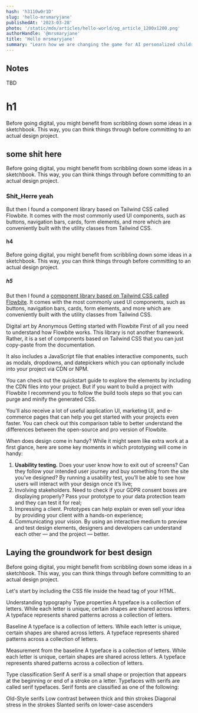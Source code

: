 ```yaml
---
hash: 'h3110w0r1D'
slug: 'hello-mrsmaryjane'
publishedAt: '2023-03-28'
photo: '/static/mdx/articles/hello-world/og_article_1200x1200.png'
authorHandle: '@mrsmaryjane'
title: 'Hello mrsmaryjane'
summary: "Learn how we are changing the game for AI personalized children's books here at HelloMe.ai"
---
```


## Notes

TBD

# h1

Before going digital, you might benefit from scribbling down some ideas in a sketchbook. This way, you can think things through before committing to an actual design project.

## some shit here

Before going digital, you might benefit from scribbling down some ideas in a sketchbook. This way, you can think things through before committing to an actual design project.

### Shit_Herre yeah

But then I found a component library based on Tailwind CSS called Flowbite. It comes with the most commonly used UI components, such as buttons, navigation bars, cards, form elements, and more which are conveniently built with the utility classes from Tailwind CSS.

#### h4

Before going digital, you might benefit from scribbling down some ideas in a sketchbook. This way, you can think things through before committing to an actual design project.

##### h5

But then I found a [component library based on Tailwind CSS called Flowbite](https://flowbite.com/). It comes with the most commonly used UI components, such as buttons, navigation bars, cards, form elements, and more which are conveniently built with the utility classes from Tailwind CSS.

Digital art by Anonymous
Getting started with Flowbite
First of all you need to understand how Flowbite works. This library is not another framework. Rather, it is a set of components based on Tailwind CSS that you can just copy-paste from the documentation.

It also includes a JavaScript file that enables interactive components, such as modals, dropdowns, and datepickers which you can optionally include into your project via CDN or NPM.

You can check out the quickstart guide to explore the elements by including the CDN files into your project. But if you want to build a project with Flowbite I recommend you to follow the build tools steps so that you can purge and minify the generated CSS.

You'll also receive a lot of useful application UI, marketing UI, and e-commerce pages that can help you get started with your projects even faster. You can check out this comparison table to better understand the differences between the open-source and pro version of Flowbite.

When does design come in handy?
While it might seem like extra work at a first glance, here are some key moments in which prototyping will come in handy:

1. **Usability testing.** Does your user know how to exit out of screens? Can they follow your intended user journey and buy something from the site you’ve designed? By running a usability test, you’ll be able to see how users will interact with your design once it’s live;
1. Involving stakeholders. Need to check if your GDPR consent boxes are displaying properly? Pass your prototype to your data protection team and they can test it for real;
1. Impressing a client. Prototypes can help explain or even sell your idea by providing your client with a hands-on experience;
1. Communicating your vision. By using an interactive medium to preview and test design elements, designers and developers can understand each other — and the project — better.

## Laying the groundwork for best design

Before going digital, you might benefit from scribbling down some ideas in a sketchbook. This way, you can think things through before committing to an actual design project.

Let's start by including the CSS file inside the head tag of your HTML.

Understanding typography
Type properties
A typeface is a collection of letters. While each letter is unique, certain shapes are shared across letters. A typeface represents shared patterns across a collection of letters.

Baseline
A typeface is a collection of letters. While each letter is unique, certain shapes are shared across letters. A typeface represents shared patterns across a collection of letters.

Measurement from the baseline
A typeface is a collection of letters. While each letter is unique, certain shapes are shared across letters. A typeface represents shared patterns across a collection of letters.

Type classification
Serif
A serif is a small shape or projection that appears at the beginning or end of a stroke on a letter. Typefaces with serifs are called serif typefaces. Serif fonts are classified as one of the following:

Old-Style serifs
Low contrast between thick and thin strokes
Diagonal stress in the strokes
Slanted serifs on lower-case ascenders
